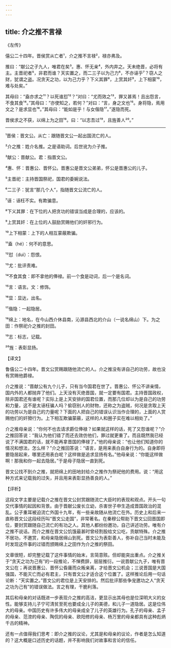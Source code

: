```yaml
---
---
---
```

title: 介之推不言禄
---




《左传》

僖公二十四年。晋侯赏从亡者¹，介之推不言禄²，禄亦弗及。

推曰：“献公之子九人，唯君在矣³。惠、怀无亲⁴，外内弃之。天未绝晋，必将有主。主晋祀者⁵，非君而谁？天实置之，而二三子以为己力⁶，不亦诬乎⁷？窃人之财，犹谓之盗。况贪天之功，以为己力乎？下义其罪⁸，上赏其奸⁹，上下相蒙¹⁰，难与处矣。”

其母曰：“盍亦求之¹¹？以死谁怼¹²？”对曰：“尤而效之¹³，罪又甚焉！且出怨言，不食其食¹⁴。”其母曰：“亦使知之，若何？”对曰：“言，身之文也¹⁵。身将隐，焉用文之？是求显也¹⁶。”其母曰：“能如是乎！与女偕隐¹⁷。”遂隐而死。

晋侯求之不获，以绵上为之田¹⁸。曰：“以志吾过¹⁹，且旌善人²⁰。”



***



¹晋侯：晋文公。从亡：跟随晋文公一起出国流亡的人。

²介之推：姓介名推。之是语助词。后世讹为介子推。

³献公：晋献公。君：指晋文公。

⁴惠、怀：晋惠公、晋怀公。晋惠公是晋文公弟弟，怀公是晋惠公的儿子。

⁵主晋祀：主持晋国祭祀，国君的委婉说法。

⁶二三子：犹言“那几个人”，指随晋文公流亡的人。

⁷诬：诬枉不实。有欺骗意。

⁸下义其罪：在下位的人把贪功的错误当成是合理的，应该的。

⁹上赏其奸：在上位的人鼓励赏赐他们的奸邪行为。

¹⁰上下相蒙：上下的人相互蒙蔽欺骗。

¹¹盍（hé）：何不的意思。

¹²怼（duì）：怨恨。

¹³尤：批评责难。

¹⁴不食其食：即不拿他的俸禄。前一个食是动词，后一个是名词。

¹⁵言：语言。文：修饰。

¹⁶显：显达，出名。

¹⁷偕隐：一起隐居。

¹⁸绵上：地名，在今山西介休县南，沁源县西北的介山（一说名绵山）下。为之田：作祭祀介之推的封田。

¹⁹志：标志，记载。

²⁰旌：表彰显扬。

【译文】

鲁僖公二十四年。晋文公赏赐跟随他流亡的人。介之推没有讲自己的功劳，故也没有赏赐他爵禄。

介之推说：“晋献公有九个儿子，只有当今国君在世了。晋惠公、怀公不讲亲情，国内外的人都抛弃了他们。上天没有灭绝晋国，就一定要有国君。主持晋国政权，除非国君还有谁呢？实际上是上天安排的国君位置，而那几位却以为是自己的功劳和力量，这不是太诬枉骗人吗？偷窃别人的财物，还称之为盗贼，何况是贪取上天的功劳以为是自己的力量呢？下面的人把自己的错误认识当作合理的，上面的人赏赐他们的奸猾行为。上下相互欺骗蒙蔽，这样的人和圈子实在难以相处了。”

介之推母亲说：“你何不也去请求爵位俸禄？如果就这样的话，死了又怨谁呢？”介之推回答说：“我认为他们错了而还去效仿他们，罪过就更重了。而且既然我已经说了不满国君的话，就不能再拿晋国的俸禄了。”他的母亲说：“也让他们知道你的情况和想法，怎么样？”介之推回答说：“语言，是用来表白自身行为的。自身即将要隐居起来，哪里还用表白呢？这样做是追求显扬有名。”他母亲说：“你能这样做啊！那我和你一起去隐居。”于是母子隐居一直到死。

晋文公找不到介之推，就把绵上的田地封给介之推作为祭祀他的费用。说：“用这种方式来记载我的过失，并且用来表彰显扬善良的人。”

【评析】

这段文字主要是记载介之推在晋文公封赏跟随流亡大臣时的表现和观点。开头一句交代事情的起因和背景。由于晋献公废长立幼，杀害世子申生造成晋国政治的混乱。公子重耳被迫流亡外国十九年，有一些亲故随从他流亡在外。历史上和后来一直称晋文公这段经历叫“晋文公走国”，非常著名。在秦穆公帮助下晋文公回晋国即位，要封赏跟随自己流亡的有功之人。其他人都纷纷邀功，自己讲述功劳。唯有介之推不说话。而介之推在晋文公饥饿最甚时曾经割股给文公吃，贡献特殊。介之推不居功，不邀赏，和母亲隐居绵山到死。晋文公为表彰善人，弥补自己当时未能及时发现这件事的过错而颁赐绵上之田作为介之推的祭田。

文章很短，却完整记载了这件事情的始末，言简意赅。但却能突出重点。介之推关于“贪天之功为己有”的一段推论，不惮费辞，层层推衍。一说晋献公九子，唯有晋文公在；再说晋惠公、晋怀公昏庸而众叛亲离，才给晋文公机会；三说晋国是大国强国，不能灭亡而必有君主，只有晋文公才适合这个位置了。这样推论后用一句话论断：“天实置之。”晋文公的君位是上天安排的。然后批评那些争宠邀功之人“贪天之功为己有”的错误做法。言之有理，干脆利落。

其后和母亲的对话既进一步表现介之推的高洁，更显示出其母也是位深明大义的女性。能够支持儿子宁可清贫至死也要成全儿子的美德，和儿子一道隐居。这是位伟大的母亲。中国历史有许多伟大的母亲成全了儿子的英雄行为。孔子的母亲、孟子的母亲、范滂的母亲、陶侃的母亲、欧阳修的母亲、杨万里的母亲都具有这种彪炳千古的精神。

还有一点值得我们思考：即介之推的议论，尤其是和母亲的议论，作者是怎么知道的？这大概是口述历史的话题，并不影响我们对故事和言论的信任。